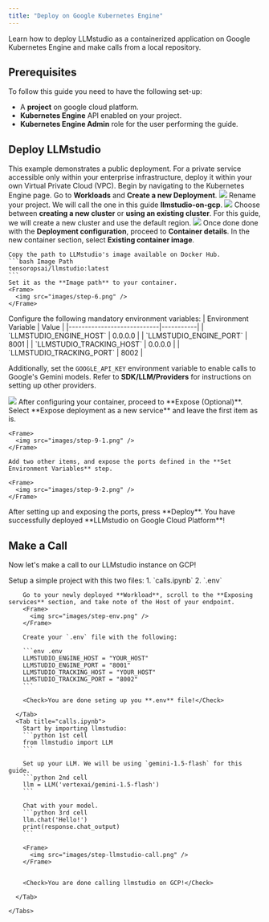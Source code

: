 ```yaml
---
title: "Deploy on Google Kubernetes Engine"
---
```


Learn how to deploy LLMstudio as a containerized application on Google Kubernetes Engine and make calls from a local repository.


## Prerequisites
To follow this guide you need to have the following set-up:

- A **project** on google cloud platform.
- **Kubernetes Engine** API enabled on your project.
- **Kubernetes Engine Admin** role for the user performing the guide.

## Deploy LLMstudio

This example demonstrates a public deployment. For a private service accessible only within your enterprise infrastructure, deploy it within your own Virtual Private Cloud (VPC).
<Steps>
  <Step title="Navigate to Kubernetes Engine">
    Begin by navigating to the Kubernetes Engine page.
  </Step>
  <Step title="Select Deploy">
    Go to **Workloads** and **Create a new Deployment**.
    <Frame>
      <img src="images/step-2.png" />
    </Frame>
  </Step>
  <Step title="Name Your Deployment">
    Rename your project. We will call the one in this guide **llmstudio-on-gcp**.
    <Frame>
      <img src="images/step-3.png" />
    </Frame>
  </Step>
  <Step title="Select Your Cluster">
    Choose between **creating a new cluster** or **using an existing cluster**. 
    For this guide, we will create a new cluster and use the default region.
    <Frame>
      <img src="images/step-4.png" />
    </Frame>
  </Step>
  <Step title="Proceed to Container Details">
    Once done done with the **Deployment configuration**, proceed to **Container details**.
  </Step>
  <Step title="Set Image Path">
    In the new container section, select **Existing container image**.


    Copy the path to LLMstudio's image available on Docker Hub.
    ```bash Image Path
    tensoropsai/llmstudio:latest
    ```
    Set it as the **Image path** to your container.
    <Frame>
      <img src="images/step-6.png" />
    </Frame>
  </Step>
  <Step title="Set Environment Variables">
    Configure the following mandatory environment variables:
| Environment Variable       | Value     |
|----------------------------|-----------|
| `LLMSTUDIO_ENGINE_HOST`    | 0.0.0.0   |
| `LLMSTUDIO_ENGINE_PORT`    | 8001      |
| `LLMSTUDIO_TRACKING_HOST`  | 0.0.0.0   |
| `LLMSTUDIO_TRACKING_PORT`  | 8002      |

Additionally, set the `GOOGLE_API_KEY` environment variable to enable calls to Google's Gemini models.
<Tip>Refer to **SDK/LLM/Providers** for instructions on setting up other providers.</Tip>

<Frame>
  <img src="images/step-7.png" />
</Frame>

  </Step>
  <Step title="Proceed to Expose (Optional)">
    After configuring your container, proceed to **Expose (Optional)**.
  </Step>
  <Step title="Expose Ports">
    Select **Expose deployment as a new service** and leave the first item as is.

    <Frame>
      <img src="images/step-9-1.png" />
    </Frame>
    
    Add two other items, and expose the ports defined in the **Set Environment Variables** step.

    <Frame>
      <img src="images/step-9-2.png" />
    </Frame>
  </Step>
  <Step title="Deploy">
    After setting up and exposing the ports, press **Deploy**.
  <Check>You have successfully deployed **LLMstudio on Google Cloud Platform**!</Check>
  </Step>
  
</Steps>

## Make a Call
Now let's make a call to our LLMstudio instance on GCP!



<Steps>
  <Step title="Set Up Project">
    Setup a simple project with this two files:
    1. `calls.ipynb`
    2. `.env`
  </Step>

  <Step title="Set Up Files">
    <Tabs>
      <Tab title=".env">

        Go to your newly deployed **Workload**, scroll to the **Exposing services** section, and take note of the Host of your endpoint.
        <Frame>
          <img src="images/step-env.png" />
        </Frame>

        Create your `.env` file with the following:

        ```env .env
        LLMSTUDIO_ENGINE_HOST = "YOUR_HOST"
        LLMSTUDIO_ENGINE_PORT = "8001"
        LLMSTUDIO_TRACKING_HOST = "YOUR_HOST"
        LLMSTUDIO_TRACKING_PORT = "8002"
        ```

        <Check>You are done seting up you **.env** file!</Check>

      </Tab>
      <Tab title="calls.ipynb">
        Start by importing llmstudio:
        ```python 1st cell
        from llmstudio import LLM
        ```

        Set up your LLM. We will be using `gemini-1.5-flash` for this guide.
        ```python 2nd cell
        llm = LLM('vertexai/gemini-1.5-flash')
        ```

        Chat with your model.
        ```python 3rd cell
        llm.chat('Hello!')
        print(response.chat_output)
        ```

        <Frame>
          <img src="images/step-llmstudio-call.png" />
        </Frame>

        
        <Check>You are done calling llmstudio on GCP!</Check>

      </Tab>

    </Tabs>
  </Step>
  

</Steps>